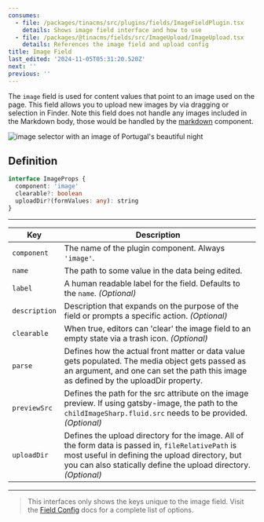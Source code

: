 ```yaml
---
consumes:
  - file: /packages/tinacms/src/plugins/fields/ImageFieldPlugin.tsx
    details: Shows image field interface and how to use
  - file: /packages/@tinacms/fields/src/ImageUpload/ImageUpload.tsx
    details: References the image field and upload config
title: Image Field
last_edited: '2024-11-05T05:31:20.520Z'
next: ''
previous: ''
---
```


<WarningCallout body="This is an advanced-use feature, and likely not something you'll need to configure. What you probably want is the content types reference!" />

The `image` field is used for content values that point to an image used on the page. This field allows you to upload new images by via dragging or selection in Finder. Note this field does not handle any images included in the Markdown body, those would be handled by the [markdown](/docs/reference/toolkit/fields/markdown) component.

![image selector with an image of Portugal's beautiful night](</Screenshot 2024-11-05 at 4.25.04 pm.png>)

## Definition

```typescript
interface ImageProps {
  component: 'image'
  clearable?: boolean
  uploadDir?(formValues: any): string
}
```

***

| Key           | Description                                                                                                                                                                                                              |
| ------------- | ------------------------------------------------------------------------------------------------------------------------------------------------------------------------------------------------------------------------ |
| `component`   | The name of the plugin component. Always `'image'`.                                                                                                                                                                      |
| `name`        | The path to some value in the data being edited.                                                                                                                                                                         |
| `label`       | A human readable label for the field. Defaults to the `name`. *(Optional)*                                                                                                                                               |
| `description` | Description that expands on the purpose of the field or prompts a specific action. *(Optional)*                                                                                                                          |
| `clearable`   | When true, editors can 'clear' the image field to an empty state via a trash icon. *(Optional)*                                                                                                                          |
| `parse`       | Defines how the actual front matter or data value gets populated. The media object gets passed as an argument, and one can set the path this image as defined by the uploadDir property.                                 |
| `previewSrc`  | Defines the path for the src attribute on the image preview. If using gatsby-image, the path to the `childImageSharp.fluid.src` needs to be provided. *(Optional)*                                                       |
| `uploadDir`   | Defines the upload directory for the image. All of the form data is passed in, `fileRelativePath` is most useful in defining the upload directory, but you can also statically define the upload directory. *(Optional)* |

***

> This interfaces only shows the keys unique to the image field. Visit the [Field Config](https://tina.io/docs/extending-tina/custom-field-components/#default-field-plugins) docs for a complete list of options.
